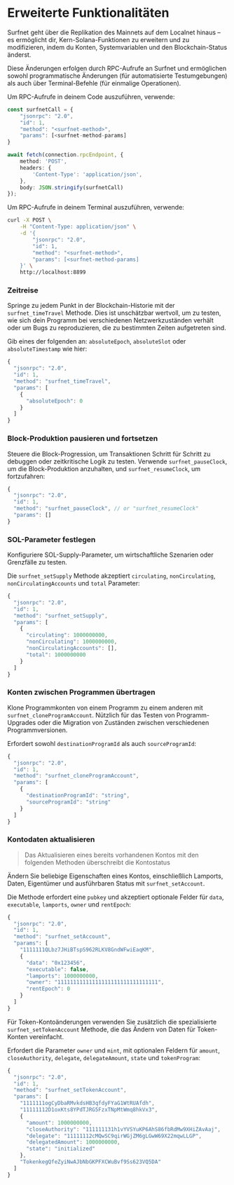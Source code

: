 
# Erweiterte Funktionalitäten

Surfnet geht über die Replikation des Mainnets auf dem Localnet hinaus – es ermöglicht dir, Kern-Solana-Funktionen zu erweitern und zu modifizieren, indem du Konten, Systemvariablen und den Blockchain-Status änderst.

Diese Änderungen erfolgen durch RPC-Aufrufe an Surfnet und ermöglichen sowohl programmatische Änderungen (für automatisierte Testumgebungen) als auch über Terminal-Befehle (für einmalige Operationen).

Um RPC-Aufrufe in deinem Code auszuführen, verwende:

```ts
const surfnetCall = {
    "jsonrpc": "2.0",
    "id": 1,
    "method": "<surfnet-method>",
    "params": [<surfnet-method-params]
}

await fetch(connection.rpcEndpoint, {
    method: 'POST',
    headers: {
        'Content-Type': 'application/json',
    },
    body: JSON.stringify(surfnetCall)
});
```

Um RPC-Aufrufe in deinem Terminal auszuführen, verwende:

```bash
curl -X POST \
    -H "Content-Type: application/json" \
    -d '{
        "jsonrpc": "2.0",
        "id": 1,
        "method": "<surfnet-method>",
        "params": [<surfnet-method-params]
    }' \
    http://localhost:8899
```

<ArticleSection name="Customize System Variables" id="customize-system-variables" level="h2" />

### Zeitreise

Springe zu jedem Punkt in der Blockchain-Historie mit der `surfnet_timeTravel` Methode. Dies ist unschätzbar wertvoll, um zu testen, wie sich dein Programm bei verschiedenen Netzwerkzuständen verhält oder um Bugs zu reproduzieren, die zu bestimmten Zeiten aufgetreten sind.

Gib eines der folgenden an: `absoluteEpoch`, `absoluteSlot` oder `absoluteTimestamp` wie hier:

```ts
{
  "jsonrpc": "2.0",
  "id": 1,
  "method": "surfnet_timeTravel",
  "params": [
    {
      "absoluteEpoch": 0
    }
  ]
}
```

### Block-Produktion pausieren und fortsetzen

Steuere die Block-Progression, um Transaktionen Schritt für Schritt zu debuggen oder zeitkritische Logik zu testen. Verwende `surfnet_pauseClock`, um die Block-Produktion anzuhalten, und `surfnet_resumeClock`, um fortzufahren:

```ts
{
  "jsonrpc": "2.0",
  "id": 1,
  "method": "surfnet_pauseClock", // or "surfnet_resumeClock"
  "params": []
}
```

<ArticleSection name="Modify Account Data" id="modify-account-data" level="h2" />

### SOL-Parameter festlegen

Konfiguriere SOL-Supply-Parameter, um wirtschaftliche Szenarien oder Grenzfälle zu testen.

Die `surfnet_setSupply` Methode akzeptiert `circulating`, `nonCirculating`, `nonCirculatingAccounts` und `total` Parameter:

```ts
{
  "jsonrpc": "2.0",
  "id": 1,
  "method": "surfnet_setSupply",
  "params": [
    {
      "circulating": 1000000000,
      "nonCirculating": 1000000000,
      "nonCirculatingAccounts": [],
      "total": 1000000000
    }
  ]
}
```

### Konten zwischen Programmen übertragen

Klone Programmkonten von einem Programm zu einem anderen mit `surfnet_cloneProgramAccount`. Nützlich für das Testen von Programm-Upgrades oder die Migration von Zuständen zwischen verschiedenen Programmversionen.

Erfordert sowohl `destinationProgramId` als auch `sourceProgramId`:

```ts
{
  "jsonrpc": "2.0",
  "id": 1,
  "method": "surfnet_cloneProgramAccount",
  "params": [
    {
      "destinationProgramId": "string",
      "sourceProgramId": "string"
    }
  ]
}
```

### Kontodaten aktualisieren

> Das Aktualisieren eines bereits vorhandenen Kontos mit den folgenden Methoden überschreibt die Kontostatus

Ändern Sie beliebige Eigenschaften eines Kontos, einschließlich Lamports, Daten, Eigentümer und ausführbaren Status mit `surfnet_setAccount`. 

Die Methode erfordert eine `pubkey` und akzeptiert optionale Felder für `data`, `executable`, `lamports`, `owner` und `rentEpoch`:

```ts
{
  "jsonrpc": "2.0",
  "id": 1,
  "method": "surfnet_setAccount",
  "params": [
    "1111111QLbz7JHiBTspS962RLKV8GndWFwiEaqKM",
    {
      "data": "0x123456",
      "executable": false,
      "lamports": 1000000000,
      "owner": "11111111111111111111111111111111",
      "rentEpoch": 0
    }
  ]
}
```

Für Token-Kontoänderungen verwenden Sie zusätzlich die spezialisierte `surfnet_setTokenAccount` Methode, die das Ändern von Daten für Token-Konten vereinfacht.

Erfordert die Parameter `owner` und `mint`, mit optionalen Feldern für `amount`, `closeAuthority`, `delegate`, `delegateAmount`, `state` und `tokenProgram`:

```ts
{
  "jsonrpc": "2.0",
  "id": 1,
  "method": "surfnet_setTokenAccount",
  "params": [
    "1111111ogCyDbaRMvkdsHB3qfdyFYaG1WtRUAfdh",
    "11111112D1oxKts8YPdTJRG5FzxTNpMtWmq8hkVx3",
    {
      "amount": 1000000000,
      "closeAuthority": "111111131h1vYVSYuKP6AhS86fbRdMw9XHiZAvAaj",
      "delegate": "11111112cMQwSC9qirWGjZM6gLGwW69X22mqwLLGP",
      "delegatedAmount": 1000000000,
      "state": "initialized"
    },
    "TokenkegQfeZyiNwAJbNbGKPFXCWuBvf9Ss623VQ5DA"
  ]
}
```